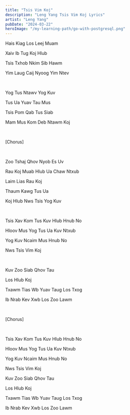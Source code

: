 ```yaml
---
title: "Tsis Vim Koj"
description: "Leng Yang Tsis Vim Koj Lyrics"
artist: "Leng Yang"
pubDate: "2024-03-22"
heroImage: "/my-learning-path/go-with-postgresql.png"
---
```


Hais Kiag Los Leej Muam

Xaiv Ib Tug Koj Hlub

Tsis Txhob Nkim Sib Hawm

Yim Laug Caij Nyoog Yim Ntev

<br />

Yog Tus Ntawv Yog Kuv

Tus Ua Yuav Tau Mus

Tsis Pom Qab Tus Siab

Mam Mus Kom Deb Ntawm Koj

<br />

[Chorus]

<br />

Zoo Tshaj Qhov Nyob Es Uv

Rau Koj Muab Hlub Ua Chaw Ntxub

Laim Lias Rau Koj

Thaum Kawg Tus Ua

Koj Hlub Nws Tsis Yog Kuv

<br />

Tsis Xav Kom Tus Kuv Hlub Hnub No

Hloov Mus Yog Tus Ua Kuv Ntxub

Yog Kuv Ncaim Mus Hnub No

Nws Tsis Vim Koj

<br />

Kuv Zoo Siab Qhov Tau

Los Hlub Koj

Txawm Tias Wb Yuav Taug Los Txog

Ib Nrab Kev Xwb Los Zoo Lawm

<br />

[Chorus]

<br />

Tsis Xav Kom Tus Kuv Hlub Hnub No

Hloov Mus Yog Tus Ua Kuv Ntxub

Yog Kuv Ncaim Mus Hnub No

Nws Tsis Vim Koj

Kuv Zoo Siab Qhov Tau

Los Hlub Koj

Txawm Tias Wb Yuav Taug Los Txog

Ib Nrab Kev Xwb Los Zoo Lawm
